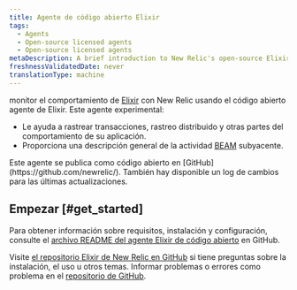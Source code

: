 ```yaml
---
title: Agente de código abierto Elixir
tags:
  - Agents
  - Open-source licensed agents
  - Open-source licensed agents
metaDescription: A brief introduction to New Relic's open-source Elixir agent.
freshnessValidatedDate: never
translationType: machine
---
```


monitor el comportamiento de [Elixir](https://github.com/newrelic/elixir_agent) con New Relic usando el código abierto agente de Elixir. Este agente experimental:

* Le ayuda a rastrear transacciones, rastreo distribuido y otras partes del comportamiento de su aplicación.
* Proporciona una descripción general de la actividad [BEAM](http://erlang.org/faq/implementations.html#idp32950544) subyacente.

<Callout variant="tip">
  Este agente se publica como código abierto en [GitHub](https://github.com/newrelic/). También hay disponible un log de cambios para las últimas actualizaciones.
</Callout>

## Empezar [#get_started]

Para obtener información sobre requisitos, instalación y configuración, consulte el [archivo README del agente Elixir de código abierto](https://github.com/newrelic/elixir_agent/blob/master/README.md) en GitHub.

Visite [el repositorio Elixir de New Relic en GitHub](https://github.com/newrelic/elixir_agent) si tiene preguntas sobre la instalación, el uso u otros temas. Informar problemas o errores como problema en el [repositorio de GitHub](https://github.com/newrelic/elixir_agent/issues).

<InstallFeedback/>
